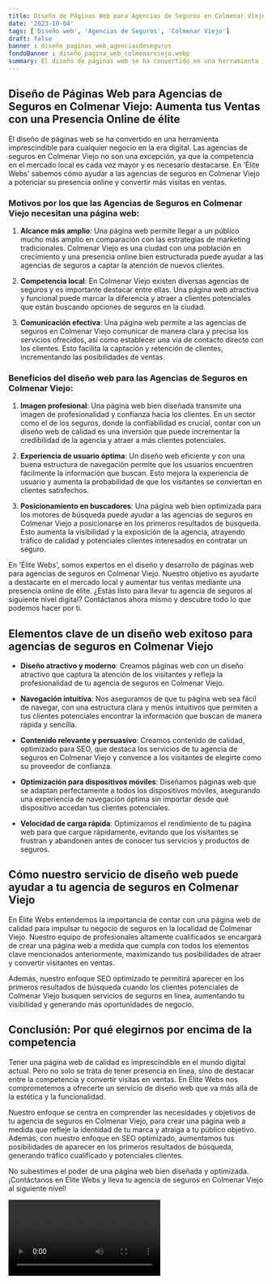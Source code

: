 ```yaml
---
title: Diseño de Páginas Web para Agencias de Seguros en Colmenar Viejo
date: '2023-10-04'
tags: ['Diseño web', 'Agencias de Seguros', 'Colmenar Viejo']
draft: false
banner : diseño_paginas_web_agenciasdeseguros
fondoBanner : diseño_pagina_web_colmenarviejo.webp
summary: El diseño de páginas web se ha convertido en una herramienta imprescindible para cualquier negocio en la era digital. Las agencias de seguros en Colmenar Viejo no son una excepción, ya que la competencia en el mercado local es cada vez mayor y es necesario destacarse. En 'Élite Webs' sabemos cómo ayudar a las agencias de seguros en Colmenar Viejo a potenciar su presencia online y convertir más visitas en ventas.
---
```


## Diseño de Páginas Web para Agencias de Seguros en Colmenar Viejo: Aumenta tus Ventas con una Presencia Online de élite

El diseño de páginas web se ha convertido en una herramienta imprescindible para cualquier negocio en la era digital. Las agencias de seguros en Colmenar Viejo no son una excepción, ya que la competencia en el mercado local es cada vez mayor y es necesario destacarse. En 'Élite Webs' sabemos cómo ayudar a las agencias de seguros en Colmenar Viejo a potenciar su presencia online y convertir más visitas en ventas.

### Motivos por los que las Agencias de Seguros en Colmenar Viejo necesitan una página web:

1. **Alcance más amplio**: Una página web permite llegar a un público mucho más amplio en comparación con las estrategias de marketing tradicionales. Colmenar Viejo es una ciudad con una población en crecimiento y una presencia online bien estructurada puede ayudar a las agencias de seguros a captar la atención de nuevos clientes.

2. **Competencia local**: En Colmenar Viejo existen diversas agencias de seguros y es importante destacar entre ellas. Una página web atractiva y funcional puede marcar la diferencia y atraer a clientes potenciales que están buscando opciones de seguros en la ciudad.

3. **Comunicación efectiva**: Una página web permite a las agencias de seguros en Colmenar Viejo comunicar de manera clara y precisa los servicios ofrecidos, así como establecer una vía de contacto directo con los clientes. Esto facilita la captación y retención de clientes, incrementando las posibilidades de ventas.

### Beneficios del diseño web para las Agencias de Seguros en Colmenar Viejo:

1. **Imagen profesional**: Una página web bien diseñada transmite una imagen de profesionalidad y confianza hacia los clientes. En un sector como el de los seguros, donde la confiabilidad es crucial, contar con un diseño web de calidad es una inversión que puede incrementar la credibilidad de la agencia y atraer a más clientes potenciales.

2. **Experiencia de usuario óptima**: Un diseño web eficiente y con una buena estructura de navegación permite que los usuarios encuentren fácilmente la información que buscan. Esto mejora la experiencia de usuario y aumenta la probabilidad de que los visitantes se conviertan en clientes satisfechos.

3. **Posicionamiento en buscadores**: Una página web bien optimizada para los motores de búsqueda puede ayudar a las agencias de seguros en Colmenar Viejo a posicionarse en los primeros resultados de búsqueda. Esto aumenta la visibilidad y la exposición de la agencia, atrayendo tráfico de calidad y potenciales clientes interesados en contratar un seguro.

En 'Élite Webs', somos expertos en el diseño y desarrollo de páginas web para agencias de seguros en Colmenar Viejo. Nuestro objetivo es ayudarte a destacarte en el mercado local y aumentar tus ventas mediante una presencia online de élite. ¿Estás listo para llevar tu agencia de seguros al siguiente nivel digital? Contáctanos ahora mismo y descubre todo lo que podemos hacer por ti.

<GifSeo />

<Cta />

## Elementos clave de un diseño web exitoso para agencias de seguros en Colmenar Viejo

- **Diseño atractivo y moderno**: Creamos páginas web con un diseño atractivo que captura la atención de los visitantes y refleja la profesionalidad de tu agencia de seguros en Colmenar Viejo.

- **Navegación intuitiva**: Nos aseguramos de que tu página web sea fácil de navegar, con una estructura clara y menús intuitivos que permiten a tus clientes potenciales encontrar la información que buscan de manera rápida y sencilla.

- **Contenido relevante y persuasivo**: Creamos contenido de calidad, optimizado para SEO, que destaca los servicios de tu agencia de seguros en Colmenar Viejo y convence a los visitantes de elegirte como su proveedor de confianza.

- **Optimización para dispositivos móviles**: Diseñamos páginas web que se adaptan perfectamente a todos los dispositivos móviles, asegurando una experiencia de navegación óptima sin importar desde qué dispositivo accedan tus clientes potenciales.

- **Velocidad de carga rápida**: Optimizamos el rendimiento de tu página web para que cargue rápidamente, evitando que los visitantes se frustran y abandonen antes de conocer tus servicios y productos de seguros.

## Cómo nuestro servicio de diseño web puede ayudar a tu agencia de seguros en Colmenar Viejo

En Élite Webs entendemos la importancia de contar con una página web de calidad para impulsar tu negocio de seguros en la localidad de Colmenar Viejo. Nuestro equipo de profesionales altamente cualificados se encargará de crear una página web a medida que cumpla con todos los elementos clave mencionados anteriormente, maximizando tus posibilidades de atraer y convertir visitantes en ventas.

Además, nuestro enfoque SEO optimizado te permitirá aparecer en los primeros resultados de búsqueda cuando los clientes potenciales de Colmenar Viejo busquen servicios de seguros en línea, aumentando tu visibilidad y generando más oportunidades de negocio.

## Conclusión: Por qué elegirnos por encima de la competencia

Tener una página web de calidad es imprescindible en el mundo digital actual. Pero no solo se trata de tener presencia en línea, sino de destacar entre la competencia y convertir visitas en ventas. En Élite Webs nos comprometemos a ofrecerte un servicio de diseño web que va más allá de la estética y la funcionalidad.

Nuestro enfoque se centra en comprender las necesidades y objetivos de tu agencia de seguros en Colmenar Viejo, para crear una página web a medida que refleje la identidad de tu marca y atraiga a tu público objetivo. Además, con nuestro enfoque en SEO optimizado, aumentamos tus posibilidades de aparecer en los primeros resultados de búsqueda, generando tráfico cualificado y potenciales clientes.

No subestimes el poder de una página web bien diseñada y optimizada. ¡Contáctanos en Élite Webs y lleva tu agencia de seguros en Colmenar Viejo al siguiente nivel!

<Video />

<CtaBot job='Agencias de Seguros' city='Colmenar Viejo'/>

<Gmaps query='Colmenar Viejo+españa+maps' />